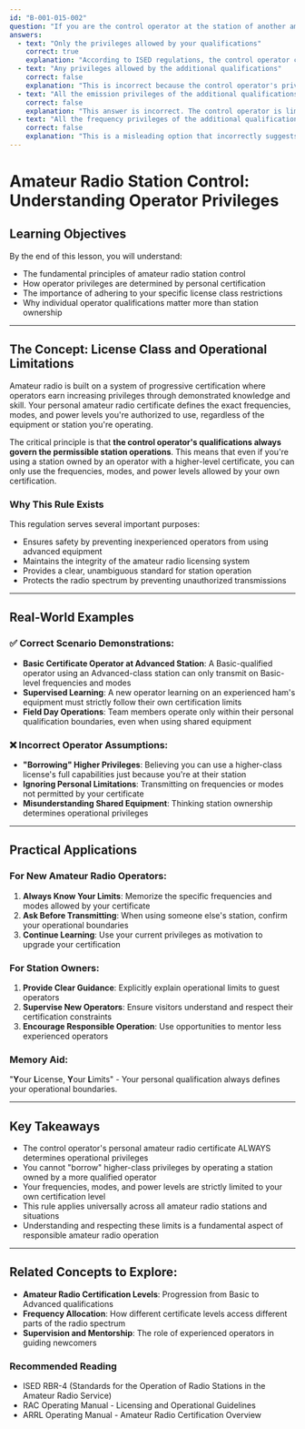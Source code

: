 ```yaml
---
id: "B-001-015-002"
question: "If you are the control operator at the station of another amateur radio operator who has more certificate qualifications than you, what operating privileges are you allowed?"
answers:
  - text: "Only the privileges allowed by your qualifications"
    correct: true
    explanation: "According to ISED regulations, the control operator can only operate using the privileges granted by their own amateur radio certificate level, regardless of the station owner's higher qualification level. This rule ensures that operators strictly adhere to the technical and operational constraints of their personal certification, maintaining the integrity of amateur radio licensing standards."
  - text: "Any privileges allowed by the additional qualifications"
    correct: false
    explanation: "This is incorrect because the control operator's privileges are always limited to their personal certification level. Even if operating a station owned by a higher-class licensee, the operator can only use the frequencies and modes permitted by their own basic or advanced qualification."
  - text: "All the emission privileges of the additional qualifications, but only the frequency privileges of your qualifications"
    correct: false
    explanation: "This answer is incorrect. The control operator is limited to ALL privileges of their own certification level, not a mixed set of privileges from different qualification levels. You cannot selectively choose emission or frequency privileges from a higher-class license."
  - text: "All the frequency privileges of the additional qualifications, but only the emission privileges of your qualifications"
    correct: false
    explanation: "This is a misleading option that incorrectly suggests partial privilege borrowing. In reality, the control operator is restricted to ONLY the privileges of their own amateur radio certificate, regardless of the station's ownership or the owner's qualification level."
---
```


# Amateur Radio Station Control: Understanding Operator Privileges

## Learning Objectives
By the end of this lesson, you will understand:
- The fundamental principles of amateur radio station control
- How operator privileges are determined by personal certification
- The importance of adhering to your specific license class restrictions
- Why individual operator qualifications matter more than station ownership

---

## The Concept: License Class and Operational Limitations

Amateur radio is built on a system of progressive certification where operators earn increasing privileges through demonstrated knowledge and skill. Your personal amateur radio certificate defines the exact frequencies, modes, and power levels you're authorized to use, regardless of the equipment or station you're operating.

The critical principle is that **the control operator's qualifications always govern the permissible station operations**. This means that even if you're using a station owned by an operator with a higher-level certificate, you can only use the frequencies, modes, and power levels allowed by your own certification.

### Why This Rule Exists

This regulation serves several important purposes:
- Ensures safety by preventing inexperienced operators from using advanced equipment
- Maintains the integrity of the amateur radio licensing system
- Provides a clear, unambiguous standard for station operation
- Protects the radio spectrum by preventing unauthorized transmissions

---

## Real-World Examples

### ✅ Correct Scenario Demonstrations:
- **Basic Certificate Operator at Advanced Station**: A Basic-qualified operator using an Advanced-class station can only transmit on Basic-level frequencies and modes
- **Supervised Learning**: A new operator learning on an experienced ham's equipment must strictly follow their own certification limits
- **Field Day Operations**: Team members operate only within their personal qualification boundaries, even when using shared equipment

### ❌ Incorrect Operator Assumptions:
- **"Borrowing" Higher Privileges**: Believing you can use a higher-class license's full capabilities just because you're at their station
- **Ignoring Personal Limitations**: Transmitting on frequencies or modes not permitted by your certificate
- **Misunderstanding Shared Equipment**: Thinking station ownership determines operational privileges

---

## Practical Applications

### For New Amateur Radio Operators:
1. **Always Know Your Limits**: Memorize the specific frequencies and modes allowed by your certificate
2. **Ask Before Transmitting**: When using someone else's station, confirm your operational boundaries
3. **Continue Learning**: Use your current privileges as motivation to upgrade your certification

### For Station Owners:
1. **Provide Clear Guidance**: Explicitly explain operational limits to guest operators
2. **Supervise New Operators**: Ensure visitors understand and respect their certification constraints
3. **Encourage Responsible Operation**: Use opportunities to mentor less experienced operators

### Memory Aid:
"**Y**our **L**icense, **Y**our **L**imits" - Your personal qualification always defines your operational boundaries.

---

## Key Takeaways

- The control operator's personal amateur radio certificate ALWAYS determines operational privileges
- You cannot "borrow" higher-class privileges by operating a station owned by a more qualified operator
- Your frequencies, modes, and power levels are strictly limited to your own certification level
- This rule applies universally across all amateur radio stations and situations
- Understanding and respecting these limits is a fundamental aspect of responsible amateur radio operation

---

## Related Concepts to Explore:
- **Amateur Radio Certification Levels**: Progression from Basic to Advanced qualifications
- **Frequency Allocation**: How different certificate levels access different parts of the radio spectrum
- **Supervision and Mentorship**: The role of experienced operators in guiding newcomers

### Recommended Reading
- ISED RBR-4 (Standards for the Operation of Radio Stations in the Amateur Radio Service)
- RAC Operating Manual - Licensing and Operational Guidelines
- ARRL Operating Manual - Amateur Radio Certification Overview